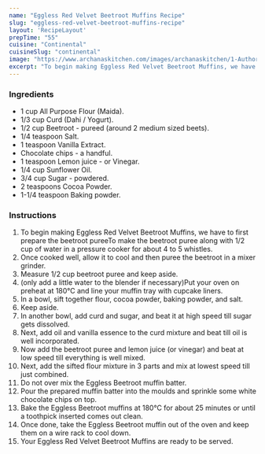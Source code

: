 ---
name: "Eggless Red Velvet Beetroot Muffins Recipe"
slug: "eggless-red-velvet-beetroot-muffins-recipe"
layout: 'RecipeLayout'
prepTime: "55"
cuisine: "Continental"
cuisineSlug: "continental"
image: "https://www.archanaskitchen.com/images/archanaskitchen/1-Author/navneet289-gmail.com/Eggless_Red_Velvet_Beetroot_Muffins_1600.jpg"
excerpt: "To begin making Eggless Red Velvet Beetroot Muffins, we have to first prepare the beetroot pureeTo make the beetroot puree along with 12 cup of water in a pressure cooker for about 4 to 5 whistles"
---

### Ingredients

- 1 cup All Purpose Flour (Maida).
- 1/3 cup Curd (Dahi / Yogurt).
- 1/2 cup Beetroot - pureed (around 2 medium sized beets).
- 1/4 teaspoon Salt.
- 1 teaspoon Vanilla Extract.
- Chocolate chips - a handful.
- 1 teaspoon Lemon juice - or Vinegar.
- 1/4 cup Sunflower Oil.
- 3/4 cup Sugar - powdered.
- 2 teaspoons Cocoa Powder.
- 1-1/4 teaspoon Baking powder.

### Instructions

1. To begin making Eggless Red Velvet Beetroot Muffins, we have to first prepare the beetroot pureeTo make the beetroot puree along with 1/2 cup of water in a pressure cooker for about 4 to 5 whistles.
1. Once cooked well, allow it to cool and then puree the beetroot in a mixer grinder.
1. Measure 1/2 cup beetroot puree and keep aside.
1. (only add a little water to the blender if necessary)Put your oven on preheat at 180°C and line your muffin tray with cupcake liners.
1. In a bowl, sift together flour, cocoa powder, baking powder, and salt.
1. Keep aside.
1. In another bowl, add curd and sugar, and beat it at high speed till sugar gets dissolved.
1. Next, add oil and vanilla essence to the curd mixture and beat till oil is well incorporated.
1. Now add the beetroot puree and lemon juice (or vinegar) and beat at low speed till everything is well mixed.
1. Next, add the sifted flour mixture in 3 parts and mix at lowest speed till just combined.
1. Do not over mix the Eggless Beetroot muffin batter.
1. Pour the prepared muffin batter into the moulds and sprinkle some white chocolate chips on top.
1. Bake the Eggless Beetroot muffins at 180°C for about 25 minutes or until a toothpick inserted comes out clean.
1. Once done, take the Eggless Beetroot muffin out of the oven and keep them on a wire rack to cool down.
1. Your Eggless Red Velvet Beetroot Muffins are ready to be served.
